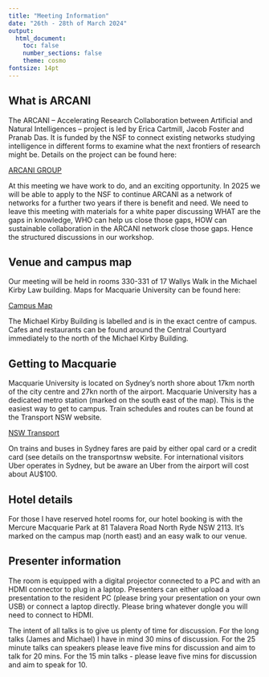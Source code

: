 ```yaml
---
title: "Meeting Information"
date: "26th - 28th of March 2024"
output:
  html_document:
    toc: false
    number_sections: false
    theme: cosmo
fontsize: 14pt
---
```


## What is ARCANI

The ARCANI -- Accelerating Research Collaboration between
Artificial and Natural Intelligences -- project is led by
Erica Cartmill, Jacob Foster and Pranab Das.  It is funded
by the NSF to connect existing networks studying
intelligence in different forms to examine what the next
frontiers of research might be. Details on the project can
be found here: 

<a href="https://www.arcanigroup.org/" target="_blank">ARCANI GROUP</a>

At this meeting we have work to do, and an exciting
opportunity.  In 2025 we will be able to apply to the NSF to
continue ARCANI as a network of networks for a further two
years if there is benefit and need. We need to leave this
meeting with materials for a white paper discussing WHAT are
the gaps in knowledge, WHO can help us close those gaps, HOW
can sustainable collaboration in the ARCANI network close
those gaps.  Hence the structured discussions in our
workshop.

## Venue and campus map

Our meeting will be held in rooms 330-331 of 17 Wallys Walk
in the Michael Kirby Law building.  Maps for Macquarie
University can be found here:
  
<a href="https://www.mq.edu.au/__data/assets/pdf_file/0005/1236317/MQ-Campus_map_2022-10.pdf" target="_blank">Campus Map</a>

The Michael Kirby Building is labelled and is in the exact
centre of campus.  Cafes and restaurants can be found
around the Central Courtyard immediately to the north of
the Michael Kirby Building.

## Getting to Macquarie

Macquarie University is located on Sydney’s north shore
about 17km north of the city centre and 27kn north of the
airport. Macquarie University has a dedicated metro station
(marked on the south east of the map).  This is the easiest
way to get to campus.  Train schedules and routes can be
found at the Transport NSW website.

<a href="https://transportnsw.info/" target="_blank">NSW Transport</a>

On trains and buses in Sydney fares are paid by either opal
card or a credit card (see details on the transportnsw
website. For international visitors Uber operates in Sydney,
but be aware an Uber from the airport will cost about
AU$100.

## Hotel details

For those I have reserved hotel rooms for, our hotel booking
is with the Mercure Macquarie Park at 81 Talavera Road North
Ryde NSW 2113. It’s marked on the campus map (north east)
and an easy walk to our venue.

## Presenter information

The room is equipped with a digital projector connected to a
PC and with an  HDMI connector to plug  in a laptop.
Presenters can either upload a presentation to the resident
PC (please bring your presentation on your own USB) or
connect a laptop directly.  Please bring whatever dongle you
will need to connect to HDMI.

The intent of all talks is to give us plenty of time for
discussion.  For the long talks (James and Michael) I have
in mind 30 mins of discussion. For the 25 minute talks can
speakers please leave five mins for discussion and aim to
talk for 20 mins. For the 15 min talks - please leave five
mins for discussion and aim to speak for 10. 
